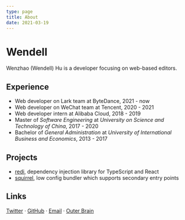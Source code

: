 ```yaml
---
type: page
title: About
date: 2021-03-19
---
```


# Wendell

Wenzhao (Wendell) Hu is a developer focusing on web-based editors.

## Experience

* Web developer on Lark team at ByteDance, 2021 - now
* Web developer on WeChat team at Tencent, 2020 - 2021
* Web developer intern at Alibaba Cloud, 2018 - 2019
* Master of *Software Engineering* at *University on Science and Technology of China*, 2017 - 2020
* Bachelor of *General Administration* at *University of International Business and Economics*, 2013 - 2017

## Projects

* [redi](https://redi.wendell.fun), dependency injection library for TypeScript and React 
* [squirrel](https://github.com/wendellhu95/squirrel), low config bundler which supports secondary entry points

## Links

[Twitter](https://twitter.com/wendellhu95) · [GitHub](https://github.com/wendellhu95) ·  [Email](mailto:wendellhu95@gmail.com) · [Outer Brain](https://wendellhu95.notion.site/e60af5e453364ce69788b8c23eadc707?v=8183456a6bea4802963869f5ba7da3f7)
